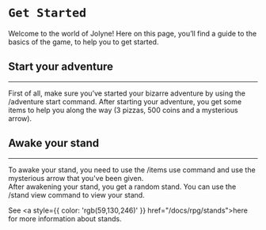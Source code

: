 
# `Get Started`

  Welcome to the world of Jolyne! Here on this page, you’ll find a guide to the
  basics of the game, to help you to get started.

## Start your adventure
<hr />
  First of all, make sure you’ve
  started your bizarre adventure by using the <span className="font-bold text-jolyne">/adventure start</span> command. After
  starting your adventure, you get some items to help you along the way (3
  pizzas, 500 coins and a mysterious arrow).

## Awake your stand
<hr />
  To awake your stand, you need to use the <span className="font-bold text-jolyne">/items use</span> command and use the mysterious arrow that you've been given.<br/> After
  awakening your stand, you get a random stand. You can use the <span className="font-bold text-jolyne">/stand view</span> command to
  view your stand.

  See <a style={{ color: 'rgb(59,130,246)' }} href="/docs/rpg/stands">here</a> for more information about stands.